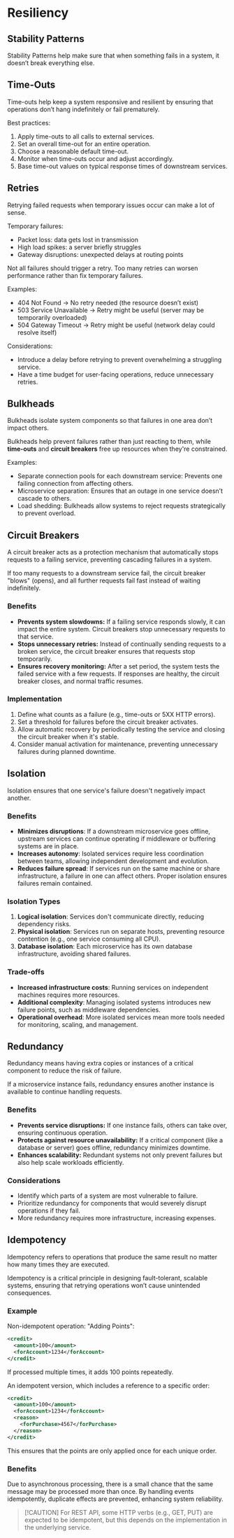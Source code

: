 # Resiliency

## Stability Patterns

Stability Patterns help make sure that when something fails in a system, it doesn’t break everything else.

## Time-Outs

Time-outs help keep a system responsive and resilient by ensuring that operations don’t hang indefinitely or fail prematurely.

Best practices:

1. Apply time-outs to all calls to external services.
2. Set an overall time-out for an entire operation.
3. Choose a reasonable default time-out.
4. Monitor when time-outs occur and adjust accordingly.
5. Base time-out values on typical response times of downstream services.


## Retries

Retrying failed requests when temporary issues occur can make a lot of sense.

Temporary failures:
- Packet loss: data gets lost in transmission
- High load spikes: a server briefly struggles
- Gateway disruptions: unexpected delays at routing points

Not all failures should trigger a retry. Too many retries can worsen performance rather than fix temporary failures.

Examples:
- 404 Not Found → No retry needed (the resource doesn’t exist)
- 503 Service Unavailable → Retry might be useful (server may be temporarily overloaded)
- 504 Gateway Timeout → Retry might be useful (network delay could resolve itself)

Considerations:
- Introduce a delay before retrying to prevent overwhelming a struggling service.
- Have a time budget for user-facing operations, reduce unnecessary retries.


## Bulkheads

Bulkheads isolate system components so that failures in one area don’t impact others.

Bulkheads help prevent failures rather than just reacting to them, while **time-outs** and **circuit breakers** free up resources when they're constrained.

Examples:
- Separate connection pools for each downstream service: Prevents one failing connection from affecting others.
- Microservice separation: Ensures that an outage in one service doesn’t cascade to others.
- Load shedding: Bulkheads allow systems to reject requests strategically to prevent overload.


## Circuit Breakers

A circuit breaker acts as a protection mechanism that automatically stops requests to a failing service, preventing cascading failures in a system.

If too many requests to a downstream service fail, the circuit breaker "blows" (opens), and all further requests fail fast instead of waiting indefinitely.

### Benefits

- **Prevents system slowdowns:** If a failing service responds slowly, it can impact the entire system. Circuit breakers stop unnecessary requests to that service.
- **Stops unnecessary retries:** Instead of continually sending requests to a broken service, the circuit breaker ensures that requests stop temporarily.
- **Ensures recovery monitoring:** After a set period, the system tests the failed service with a few requests. If responses are healthy, the circuit breaker closes, and normal traffic resumes.


### Implementation

1. Define what counts as a failure (e.g., time-outs or 5XX HTTP errors).
2. Set a threshold for failures before the circuit breaker activates.
3. Allow automatic recovery by periodically testing the service and closing the circuit breaker when it's stable.
4. Consider manual activation for maintenance, preventing unnecessary failures during planned downtime.


## Isolation

Isolation ensures that one service's failure doesn't negatively impact another.

### Benefits

- **Minimizes disruptions**: If a downstream microservice goes offline, upstream services can continue operating if middleware or buffering systems are in place.
- **Increases autonomy**: Isolated services require less coordination between teams, allowing independent development and evolution.
- **Reduces failure spread**: If services run on the same machine or share infrastructure, a failure in one can affect others. Proper isolation ensures failures remain contained.

### Isolation Types

1. **Logical isolation**: Services don't communicate directly, reducing dependency risks.
2. **Physical isolation**: Services run on separate hosts, preventing resource contention (e.g., one service consuming all CPU).
3. **Database isolation**: Each microservice has its own database infrastructure, avoiding shared failures.


### Trade-offs

- **Increased infrastructure costs**: Running services on independent machines requires more resources.
- **Additional complexity**: Managing isolated systems introduces new failure points, such as middleware dependencies.
- **Operational overhead**: More isolated services mean more tools needed for monitoring, scaling, and management.


## Redundancy

Redundancy means having extra copies or instances of a critical component to reduce the risk of failure.

If a microservice instance fails, redundancy ensures another instance is available to continue handling requests.

### Benefits

- **Prevents service disruptions:** If one instance fails, others can take over, ensuring continuous operation.
- **Protects against resource unavailability:** If a critical component (like a database or server) goes offline, redundancy minimizes downtime.
- **Enhances scalability:** Redundant systems not only prevent failures but also help scale workloads efficiently.

### Considerations

- Identify which parts of a system are most vulnerable to failure.
- Prioritize redundancy for components that would severely disrupt operations if they fail.
- More redundancy requires more infrastructure, increasing expenses.


## Idempotency

Idempotency refers to operations that produce the same result no matter how many times they are executed.

Idempotency is a critical principle in designing fault-tolerant, scalable systems, ensuring that retrying operations won’t cause unintended consequences.


### Example

Non-idempotent operation: "Adding Points":
```xml
<credit>
  <amount>100</amount>
  <forAccount>1234</forAccount>
</credit>
```

If processed multiple times, it adds 100 points repeatedly.

An idempotent version, which includes a reference to a specific order:
```xml
<credit>
  <amount>100</amount>
  <forAccount>1234</forAccount>
  <reason>
    <forPurchase>4567</forPurchase>
  </reason>
</credit>
```
This ensures that the points are only applied once for each unique order.


### Benefits

Due to asynchronous processing, there is a small chance that the same message may be processed more than once. By handling events idempotently, duplicate effects are prevented, enhancing system reliability.

> [!CAUTION] For REST API, some HTTP verbs (e.g., GET, PUT) are expected to be idempotent, but this depends on the implementation in the underlying service.
